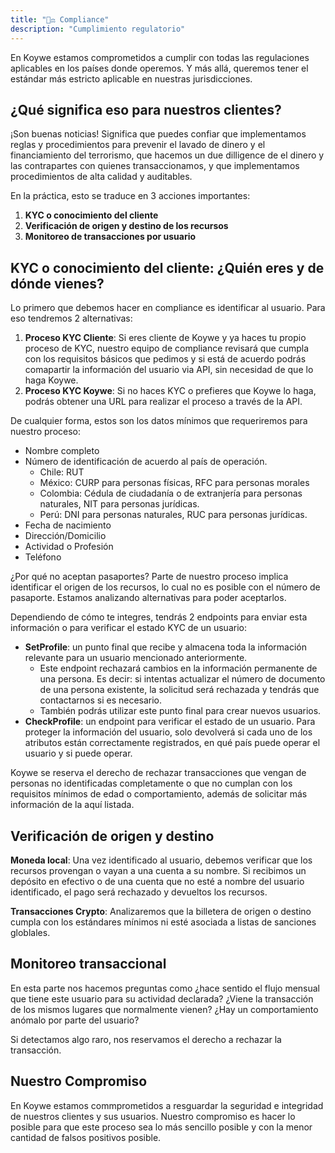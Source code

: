 ```yaml
---
title: "👩‍⚖️ Compliance"
description: "Cumplimiento regulatorio"
---
```


En Koywe estamos comprometidos a cumplir con todas las regulaciones aplicables en los países donde operemos. Y más allá,
queremos tener el estándar más estricto aplicable en nuestras jurisdicciones.

## ¿Qué significa eso para nuestros clientes?

¡Son buenas noticias! Significa que puedes confiar que implementamos reglas y procedimientos para prevenir el lavado
de dinero y el financiamiento del terrorismo, que hacemos un due dilligence de el dinero y las contrapartes con quienes
transaccionamos, y que implementamos procedimientos de alta calidad y auditables.

En la práctica, esto se traduce en 3 acciones importantes:
1. <b>KYC o conocimiento del cliente</b>
2. <b>Verificación de origen y destino de los recursos</b>
3. <b>Monitoreo de transacciones por usuario</b>

## KYC o conocimiento del cliente: ¿Quién eres y de dónde vienes?

Lo primero que debemos hacer en compliance es identificar al usuario. Para eso tendremos 2 alternativas:
1. <b>Proceso KYC Cliente</b>: Si eres cliente de Koywe y ya haces tu propio proceso de KYC, nuestro equipo de compliance revisará que cumpla con
los requisitos básicos que pedimos y si está de acuerdo podrás comapartir la información del usuario via API, sin necesidad de que lo haga Koywe.
2. <b>Proceso KYC Koywe</b>: Si no haces KYC o prefieres que Koywe lo haga, podrás obtener una URL para realizar el proceso a través de la API.

De cualquier forma, estos son los datos mínimos que requeriremos para nuestro proceso:
- Nombre completo
- Número de identificación de acuerdo al país de operación.
  - Chile: RUT
  - México: CURP para personas físicas, RFC para personas morales
  - Colombia: Cédula de ciudadanía o de extranjería para personas naturales, NIT para personas jurídicas.
  - Perú: DNI para personas naturales, RUC para personas jurídicas.
- Fecha de nacimiento
- Dirección/Domicilio
- Actividad o Profesión
- Teléfono

¿Por qué no aceptan pasaportes? Parte de nuestro proceso implica identificar el origen de los recursos, lo cual no es posible con el número de pasaporte. Estamos analizando alternativas para poder aceptarlos.

Dependiendo de cómo te integres, tendrás 2 endpoints para enviar esta información o para verificar el estado KYC de un usuario:
- <b>SetProfile</b>: un punto final que recibe y almacena toda la información relevante para un usuario mencionado anteriormente.
  - Este endpoint rechazará cambios en la información permanente de una persona. Es decir: si intentas actualizar el número de documento de una persona existente, la solicitud será rechazada y tendrás que contactarnos si es necesario.
  - También podrás utilizar este punto final para crear nuevos usuarios.
- <b>CheckProfile</b>: un endpoint para verificar el estado de un usuario. Para proteger la información del usuario, solo devolverá si cada uno de los atributos están correctamente registrados, en qué país puede operar el usuario y si puede operar.

Koywe se reserva el derecho de rechazar transacciones que vengan de personas no identificadas completamente o que no cumplan con los requisitos mínimos de edad o comportamiento, además de solicitar más información de la aquí listada.

## Verificación de origen y destino

<b>Moneda local</b>: Una vez identificado al usuario, debemos verificar que los recursos provengan o vayan a una cuenta a su nombre.
Si recibimos un depósito en efectivo o de una cuenta que no esté a nombre del usuario identificado, el pago será
rechazado y devueltos los recursos.

<b>Transacciones Crypto</b>: Analizaremos que la billetera de origen o destino cumpla con los estándares mínimos ni esté asociada a listas de sanciones globlales.

## Monitoreo transaccional

En esta parte nos hacemos preguntas como ¿hace sentido el flujo mensual que tiene este usuario para su actividad declarada?
¿Viene la transacción de los mismos lugares que normalmente vienen? ¿Hay un comportamiento anómalo por parte del usuario?

Si detectamos algo raro, nos reservamos el derecho a rechazar la transacción.

## Nuestro Compromiso

En Koywe estamos commprometidos a resguardar la seguridad e integridad de nuestros clientes y sus usuarios.
Nuestro compromiso es hacer lo posible para que este proceso sea lo más sencillo posible y con la menor cantidad de falsos positivos posible.